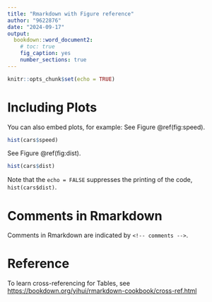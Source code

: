 ```yaml
---
title: "Rmarkdown with Figure reference"
author: "9622876"
date: "2024-09-17"
output:
  bookdown::word_document2: 
    # toc: true
    fig_caption: yes
    number_sections: true
---
```


```r
knitr::opts_chunk$set(echo = TRUE)
```

# Including Plots

You can also embed plots, for example: See Figure \@ref(fig:speed).

```r
hist(cars$speed)
```

See Figure \@ref(fig:dist).

```r
hist(cars$dist)
```

Note that the `echo = FALSE` suppresses the printing of the code, `hist(cars$dist)`.

# Comments in Rmarkdown 
Comments in Rmarkdown are indicated by `<!-- comments -->`.
<!-- Note that the `echo = FALSE` suppresses the printing of the code, `hist(cars$dist)`. -->


# Reference

To learn cross-referencing for Tables, see <https://bookdown.org/yihui/rmarkdown-cookbook/cross-ref.html>
